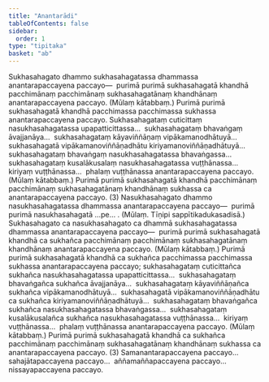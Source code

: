 ```yaml
---
title: "Anantarādi"
tableOfContents: false
sidebar:
  order: 1
type: "tipitaka"
basket: "ab"
---
```



<DynamicBreadcrumb />

<Division number="171">

<Paragraph number="4449">
Sukhasahagato dhammo sukhasahagatassa dhammassa anantarapaccayena paccayo—  purimā purimā sukhasahagatā khandhā pacchimānaṃ pacchimānaṃ sukhasahagatānaṃ khandhānaṃ anantarapaccayena paccayo. (Mūlaṃ kātabbaṃ.) Purimā purimā sukhasahagatā khandhā pacchimassa pacchimassa sukhassa anantarapaccayena paccayo. Sukhasahagataṃ cuticittaṃ nasukhasahagatassa upapatticittassa…  sukhasahagataṃ bhavaṅgaṃ āvajjanāya…  sukhasahagataṃ kāyaviññāṇaṃ vipākamanodhātuyā…  sukhasahagatā vipākamanoviññāṇadhātu kiriyamanoviññāṇadhātuyā…  sukhasahagataṃ bhavaṅgaṃ nasukhasahagatassa bhavaṅgassa…  sukhasahagataṃ kusalākusalaṃ nasukhasahagatassa vuṭṭhānassa…  kiriyaṃ vuṭṭhānassa…  phalaṃ vuṭṭhānassa anantarapaccayena paccayo. (Mūlaṃ kātabbaṃ.) Purimā purimā sukhasahagatā khandhā pacchimānaṃ pacchimānaṃ sukhasahagatānaṃ khandhānaṃ sukhassa ca anantarapaccayena paccayo. (3)
</Paragraph>

<Paragraph number="4450">
Nasukhasahagato dhammo nasukhasahagatassa dhammassa anantarapaccayena paccayo—  purimā purimā nasukhasahagatā …pe… . (Mūlaṃ. Tīṇipi sappītikadukasadisā.)
</Paragraph>

</Division>
<Division number="172">

<Paragraph number="4451">
Sukhasahagato ca nasukhasahagato ca dhammā sukhasahagatassa dhammassa anantarapaccayena paccayo—  purimā purimā sukhasahagatā khandhā ca sukhañca pacchimānaṃ pacchimānaṃ sukhasahagatānaṃ khandhānaṃ anantarapaccayena paccayo. (Mūlaṃ kātabbaṃ.) Purimā purimā sukhasahagatā khandhā ca sukhañca pacchimassa pacchimassa sukhassa anantarapaccayena paccayo; sukhasahagataṃ cuticittañca sukhañca nasukhasahagatassa upapatticittassa…  sukhasahagataṃ bhavaṅgañca sukhañca āvajjanāya…  sukhasahagataṃ kāyaviññāṇañca sukhañca vipākamanodhātuyā…  sukhasahagatā vipākamanoviññāṇadhātu ca sukhañca kiriyamanoviññāṇadhātuyā…  sukhasahagataṃ bhavaṅgañca sukhañca nasukhasahagatassa bhavaṅgassa…  sukhasahagataṃ kusalākusalañca sukhañca nasukhasahagatassa vuṭṭhānassa…  kiriyaṃ vuṭṭhānassa…  phalaṃ vuṭṭhānassa anantarapaccayena paccayo. (Mūlaṃ kātabbaṃ.) Purimā purimā sukhasahagatā khandhā ca sukhañca pacchimānaṃ pacchimānaṃ sukhasahagatānaṃ khandhānaṃ sukhassa ca anantarapaccayena paccayo. (3)
</Paragraph>

<Paragraph number="4452">
Samanantarapaccayena paccayo…  sahajātapaccayena paccayo…  aññamaññapaccayena paccayo…  nissayapaccayena paccayo.
</Paragraph>
</Division>